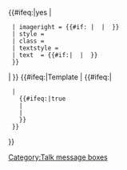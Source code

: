 {{#ifeq:{{{small|}}}|yes
| {{tmbox/core
  | small = yes
  | type  = {{{type|}}}
  | image = {{#if:{{{smallimage|}}}| {{{smallimage}}} | {{{image|}}} }}
  | imageright = {{#if:{{{smallimageright|}}} | {{{smallimageright}}} | {{{imageright|}}} }}
  | style = {{{style|}}}
  | class = {{{class|}}}
  | textstyle = {{{textstyle|}}}
  | text  = {{#if:{{{smalltext|}}}| {{{smalltext}}} | {{{text}}} }}
  }}
| {{tmbox/core
  | type  = {{{type|}}}
  | image = {{{image|}}}
  | imageright = {{{imageright|}}}
  | style = {{{style|}}}
  | class = {{{class|}}}
  | textstyle = {{{textstyle|}}}
  | text  = {{{text}}}
  }}
}}<!--

List all templates that use tmbox in "Category:Talk message boxes":
--><includeonly>{{#ifeq:{{NAMESPACE}}|Template
| {{#ifeq:{{BASEPAGENAME}}|{{SUBPAGENAME}}
  |   <!--We are on a rootpage, not a /doc or /sandbox page-->
    {{#ifeq:{{{nocat|}}}|true
    |   <!--Don't categorise-->
    | [[Category:Talk message boxes]]
    }}
  }}
}}</includeonly>

